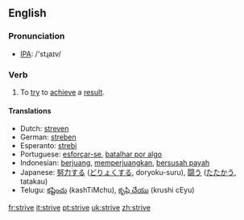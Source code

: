 ==English==

===Pronunciation===
*[[w:IPA|IPA]]: /'stɻaɪv/

===Verb===
{{irregverb|'''to strive'''|'''[[strives]]'''|'''[[strove]]'''|'''[[striven]]'''|'''[[striving]]'''}}

# To [[try]] to [[achieve]] a [[result]].

====Translations====
*Dutch: [[streven]]
*German: [[streben]]
*Esperanto: [[strebi]]
*Portuguese: [[esforçar-se]], [[batalhar por algo]]
*Indonesian: [[juang|berjuang]], [[juang|memperjuangkan]], [[susah payah|bersusah payah]]
*Japanese: [[努力]]する ([[どりょく]]する, doryoku-suru), [[闘う]] ([[たたかう]], tatakau)
*Telugu: [[కష్టించు]] (kashTiMchu), [[కృషి చేయు]] (krushi cEyu)

[[fr:strive]]
[[it:strive]]
[[pt:strive]]
[[uk:strive]]
[[zh:strive]]
